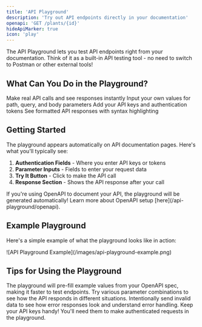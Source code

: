 ```yaml
---
title: 'API Playground'
description: 'Try out API endpoints directly in your documentation'
openapi: 'GET /plants/{id}'
hideApiMarker: true
icon: 'play'
---
```


The API Playground lets you test API endpoints right from your documentation. Think of it as a built-in API testing tool - no need to switch to Postman or other external tools!

## What Can You Do in the Playground?

<CardGroup cols={2}>
  <Card title="Test Endpoints" icon="vial">
    Make real API calls and see responses instantly
  </Card>
  <Card title="Fill Parameters" icon="sliders">
    Input your own values for path, query, and body parameters
  </Card>
  <Card title="Authenticate" icon="key">
    Add your API keys and authentication tokens
  </Card>
  <Card title="View Responses" icon="code">
    See formatted API responses with syntax highlighting
  </Card>
</CardGroup>

## Getting Started

The playground appears automatically on API documentation pages. Here's what you'll typically see:

1. **Authentication Fields** - Where you enter API keys or tokens
2. **Parameter Inputs** - Fields to enter your request data
3. **Try It Button** - Click to make the API call
4. **Response Section** - Shows the API response after your call

<Note>
  If you're using OpenAPI to document your API, the playground will be generated automatically! 
  Learn more about OpenAPI setup [here](/api-playground/openapi).
</Note>

## Example Playground

Here's a simple example of what the playground looks like in action:

<Frame>
  ![API Playground Example](/images/api-playground-example.png)
</Frame>

## Tips for Using the Playground

<AccordionGroup>
  <Accordion title="Save Time with Default Values" icon="clock">
    The playground will pre-fill example values from your OpenAPI spec, making it faster to test endpoints.
  </Accordion>
  
  <Accordion title="Test Different Scenarios" icon="flask">
    Try various parameter combinations to see how the API responds in different situations.
  </Accordion>
  
  <Accordion title="Check Error Responses" icon="bug">
    Intentionally send invalid data to see how error responses look and understand error handling.
  </Accordion>
</AccordionGroup>

<Tip>
  Keep your API keys handy! You'll need them to make authenticated requests in the playground.
</Tip>